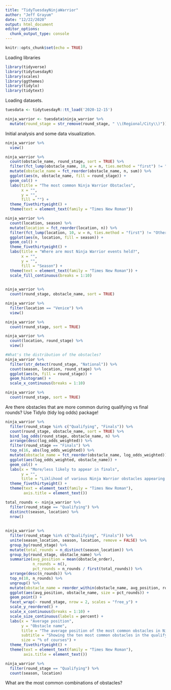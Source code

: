 ```yaml
---
title: "TidyTuesdayNinjaWarrior"
author: "Jeff Grayum"
date: "12/22/2020"
output: html_document
editor_options: 
  chunk_output_type: console
---
```


```r
knitr::opts_chunk$set(echo = TRUE)
```

Loading libraries
```r
library(tidyverse)
library(tidytuesdayR)
library(scales)
library(ggthemes)
library(tidylo)
library(tidytext)
```

Loading datasets.
```r
tuesdata <- tidytuesdayR::tt_load('2020-12-15')

ninja_warrior <- tuesdata$ninja_warrior %>%
  mutate(round_stage = str_remove(round_stage, " \\(Regional/City\\)"))
```

Initial analysis and some data visualization.
```r
ninja_warrior %>%
  view()

ninja_warrior %>%
  count(obstacle_name, round_stage, sort = TRUE) %>%
  filter(fct_lump(obstacle_name, 10, w = n, ties.method = "first") != "Other")  %>%
  mutate(obstacle_name = fct_reorder(obstacle_name, n, sum)) %>%
  ggplot(aes(n, obstacle_name, fill = round_stage)) +
  geom_col() +
  labs(title = "The most common Ninja Warrior Obstacles",
       x = "",
       y = "",
       fill = "") +
  theme_fivethirtyeight() +
  theme(text = element_text(family = "Times New Roman")) 

ninja_warrior %>%
  count(location, season) %>%
  mutate(location = fct_reorder(location, n)) %>%
  filter(fct_lump(location, 10, w = n, ties.method = "first") != "Other") %>%
  ggplot(aes(n, location, fill = season)) +
  geom_col() +
  theme_fivethirtyeight() +
  labs(title = "Where are most Ninja Warrior events held?",
       x = "",
       y = "",
       fill = "Season") +
  theme(text = element_text(family = "Times New Roman")) +
  scale_fill_continuous(breaks = 1:10)
 
```


```r
ninja_warrior %>%
  count(round_stage, obstacle_name, sort = TRUE)

ninja_warrior %>%
  filter(location == "Venice") %>%
  view()

ninja_warrior %>%
  count(round_stage, sort = TRUE)

ninja_warrior %>%
  count(location, round_stage) %>%
  view()

#What's the distribution of the obstacles?
ninja_warrior %>%
  filter(str_detect(round_stage, "National")) %>%
  count(season, location, round_stage) %>%
  ggplot(aes(n, fill = round_stage)) +
  geom_histogram() +
  scale_x_continuous(breaks = 1:10) 

ninja_warrior %>%
  count(round_stage, sort = TRUE)
```
 
Are there obstacles that are more common during qualifying vs final rounds? Use Tidylo (tidy log odds) package!
```r
ninja_warrior %>%
  filter(round_stage %in% c("Qualifying", "Finals")) %>%
  count(round_stage, obstacle_name, sort = TRUE) %>%
  bind_log_odds(round_stage, obstacle_name, n) %>%
  arrange(desc(log_odds_weighted)) %>%
  filter(round_stage == "Finals") %>%
  top_n(16, abs(log_odds_weighted)) %>%
  mutate(obstacle_name = fct_reorder(obstacle_name, log_odds_weighted)) %>%
  ggplot(aes(log_odds_weighted, obstacle_name)) +
  geom_col() +
  labs(x = "More/less likely to appear in finals",
       y = "",
       title = "Liklihood of various Ninja Warrior obstacles appearing in finals") +
  theme_fivethirtyeight() +
  theme(text = element_text(family = "Times New Roman"),
        axis.title = element_text())
```

```r

total_rounds <- ninja_warrior %>%
  filter(round_stage == "Qualifying") %>%
  distinct(season, location) %>%
  nrow()
  
  
ninja_warrior %>%
  filter(round_stage %in% c("Qualifying", "Finals")) %>%
  unite(season_location, season, location, remove = FALSE) %>%
  group_by(round_stage) %>%
  mutate(total_rounds = n_distinct(season_location)) %>%
  group_by(round_stage, obstacle_name) %>%
  summarize(avg_position = mean(obstacle_order),
            n_rounds = n(),
            pct_rounds = n_rounds / first(total_rounds)) %>%
  arrange(desc(n_rounds)) %>%
  top_n(10, n_rounds) %>%
  ungroup() %>%
  mutate(obstacle_name = reorder_within(obstacle_name, avg_position, round_stage)) %>%
  ggplot(aes(avg_position, obstacle_name, size = pct_rounds)) +
  geom_point() +
  facet_wrap(~ round_stage, nrow = 2, scales = "free_y") +
  scale_y_reordered() +
  scale_x_continuous(breaks = 1:10) +
  scale_size_continuous(labels = percent) +
  labs(x = "Average position",
       y = "Obstacle name",
       title = "The average position of the most common obstacles in Ninja Warrior",
       subtitle = "Showing the ten most common obstacles in the qualifying and final rounds",
       size = "% of courses") +
  theme_fivethirtyeight() +
  theme(text = element_text(family = "Times New Roman"),
        axis.title = element_text())

ninja_warrior %>%
  filter(round_stage == "Qualifying") %>%
  count(season, location)
```

What are the most common combinations of obstacles?
```r

```

